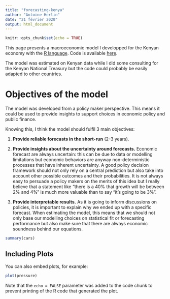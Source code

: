```yaml
---
title: "forecasting-kenya"
author: "Antoine Herlin"
date: "21 février 2020"
output: html_document
---
```


```r
knitr::opts_chunk$set(echo = TRUE)
```


This page presents a macroeconomic model I developped for the Kenyan economy with the [R language](https://www.r-project.org/). Code is available [here](https://github.com/ant1h/forecasting-kenya).

The model was estimated on Kenyan data while I did some consulting for the Kenyan National Treasury but the code could probably be easily adapted to other countries.

# Objectives of the model

The model was developed from a policy maker perspective. This means it could be used to provide insights to support choices in economic policy and public finance.

Knowing this, I think the model should fulfil 3 main objectives:

1. **Provide reliable forecasts in the short-run** (2-3 years).

2. **Provide insights about the uncertainty around forecasts.** Economic forecast are always uncertain: this can be due to data or modelling limitations but economic behaviors are anyway non-deterministic processes that have inherent uncertainty. A good policy decision framework should not only rely on a central prediction but also take into account other possible outcomes and their probabilities. It is not always easy to persuade a policy makers on the merits of this idea  but I really believe that a statement like “there is a 40% that growth will be between 2% and 4%” is much more valuable than to say “it’s going to be 3%”.

3. **Provide interpretable results.** As it is going to inform discussions on policies, it is important to explain why we ended up with a specific forecast. When estimating the model, this means that we should not only base our modelling choices on statistical fit or forecasting performance but also make sure that there are always economic soundness behind our equations.




```r
summary(cars)
```

## Including Plots

You can also embed plots, for example:

```r
plot(pressure)
```

Note that the `echo = FALSE` parameter was added to the code chunk to prevent printing of the R code that generated the plot.
